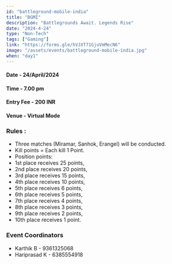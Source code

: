 ```yaml
---
id: "battleground-mobile-india"
title: "BGMI"
description: "Battlegrounds Await. Legends Rise"
date: "2024-4-24"
type: "Non-Tech"
tags: ["Gaming"]
link: "https://forms.gle/hVJXT71GjuVmMecN6"
image: "/assets/events/battleground-mobile-india.jpg"
when: "day1"
---
```


<h4>Date - 24/April/2024</h4>
<h4>Time - 7.00 pm</h4>
<h4>Entry Fee - 200 INR </h4>
<h4>Venue - Virtual Mode</h4>
<h3>Rules :</h3>

- Three matches (Miramar, Sanhok, Erangel) will be conducted.
- Kill points = Each kill 1 Point.
- Position points:
- 1st place receives 25 points,
- 2nd place receives 20 points,
- 3rd place receives 15 points,
- 4th place receives 10 points,
- 5th place receives 6 points,
- 6th place receives 5 points,
- 7th place receives 4 points,
- 8th place receives 3 points,
- 9th place receives 2 points,
- 10th place receives 1 point.

<h3>Event Coordinators</h3>

- Karthik B - 9361325068 
- Hariprasad K - 6385554918
